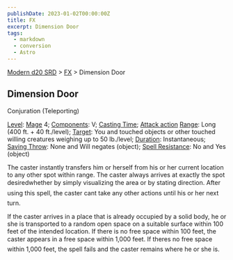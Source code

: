```yaml
---
publishDate: 2023-01-02T00:00:00Z
title: FX
excerpt: Dimension Door
tags:
  - markdown
  - conversion
  - Astro
---
```


[Modern d20 SRD](/#modernD20) > [FX](modern-d20-srd-fx-index) > Dimension Door

## Dimension Door

Conjuration (Teleporting)

[Level](modern-d20-srd-fx-level): [Mage](modern-d20-srd-classes-advanced-mage) 4; [Components](modern-d20-srd-fx-components): V; [Casting Time](modern-d20-srd-fx-casting-time); [Attack action](modern-d20-srd-combat-attack-actions) [Range](modern-d20-srd-fx-range): Long (400 ft. + 40 ft./level); [Target](modern-d20-srd-fx-target): You and touched objects or other touched willing creatures weighing up to 50 lb./level; [Duration](modern-d20-srd-fx-duration): Instantaneous; [Saving Throw](modern-d20-srd-basics-saving-throws): None and Will negates (object); [Spell Resistance](modern-d20-srd-special-abilities-spell-resistance): No and Yes (object)

The caster instantly transfers him or herself from his or her current location to any other spot within range. The caster always arrives at exactly the spot desiredwhether by simply visualizing the area or by stating direction. After using this spell, the caster cant take any other actions until his or her next turn.

If the caster arrives in a place that is already occupied by a solid body, he or she is transported to a random open space on a suitable surface within 100 feet of the intended location. If there is no free space within 100 feet, the caster appears in a free space within 1,000 feet. If theres no free space within 1,000 feet, the spell fails and the caster remains where he or she is.
